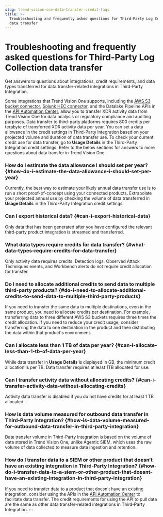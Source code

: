 ```yaml
---
slug: trend-vision-one-data-transfer-credit-faqs
title: >-
  Troubleshooting and frequently asked questions for Third-Party Log Collection
  data transfer
---
```

# Troubleshooting and frequently asked questions for Third-Party Log Collection data transfer

Get answers to questions about integrations, credit requirements, and data types transferred for data transfer-related integrations in Third-Party Integration.

Some integrations that Trend Vision One supports, including the [AWS S3 bucket connector](aws-s3-bucket-connector.mdx), [Splunk HEC connector](splunk-hec-connector-configuration.mdx), and the Datalake Pipeline APIs in the [API Automation Center](api-automation-center.mdx), allow you to transfer XDR activity data from Trend Vision One for data analysis or regulatory compliance and auditing purposes. Data transfer to third-party platforms requires 800 credits per terabyte of transferred XDR activity data per year. You can set a data allowance in the credit settings in Third-Party Integration based on your projected volume and duration of data transfer use. To check your current credit use for data transfer, go to **Usage Details** in the Third-Party Integration credit settings. Refer to the below sections for answers to more questions about data transfer in Trend Vision One.

### How do I estimate the data allowance I should set per year? {#how-do-i-estimate-the-data-allowance-i-should-set-per-year}

Currently, the best way to estimate your likely annual data transfer use is to run a short proof-of-concept using your connected products. Extrapolate your projected annual use by checking the volume of data transferred in **Usage Details** in the Third-Party Integration credit settings.

### Can I export historical data? {#can-i-export-historical-data}

Only data that has been generated after you have configured the relevant third-party product integration is streamed and transferred.

### What data types require credits for data transfer? {#what-data-types-require-credits-for-data-transfer}

Only activity data requires credits. Detection logs, Observed Attack Techniques events, and Workbench alerts do not require credit allocation for transfer.

### Do I need to allocate additional credits to send data to multiple third-party products? {#do-i-need-to-allocate-additional-credits-to-send-data-to-multiple-third-party-products}

If you need to transfer the same data to multiple destinations, even in the same product, you need to allocate credits per destination. For example, transferring data to three different AWS S3 buckets requires three times the credit allocation. If you need to reduce your credit usage, consider transferring the data to one destination in the product and then distributing the data within that product's environment.

### Can I allocate less than 1 TB of data per year? {#can-i-allocate-less-than-1-tb-of-data-per-year}

While data transfer in **Usage Details** is displayed in GB, the minimum credit allocation is per TB. Data transfer requires at least 1TB allocated for use.

### Can I transfer activity data without allocating credits? {#can-i-transfer-activity-data-without-allocating-credits}

Activity data transfer is disabled if you do not have credits for at least 1 TB allocated.

### How is data volume measured for outbound data transfer in Third-Party Integration? {#how-is-data-volume-measured-for-outbound-data-transfer-in-third-party-integration}

Data transfer volume in Third-Party Integration is based on the volume of data stored in Trend Vision One, unlike Agentic SIEM, which uses the raw volume of data collected to measure data ingestion and retention.

### How do I transfer data to a SIEM or other product that doesn’t have an existing integration in Third-Party Integration? {#how-do-i-transfer-data-to-a-siem-or-other-product-that-doesnt-have-an-existing-integration-in-third-party-integration}

If you need to transfer data to a product that doesn’t have an existing integration, consider using the APIs in the [API Automation Center](api-automation-center.mdx) to facilitate data transfer. The credit requirements for using the API to pull data are the same as other data transfer-related integrations in Third-Party Integration.
:::

